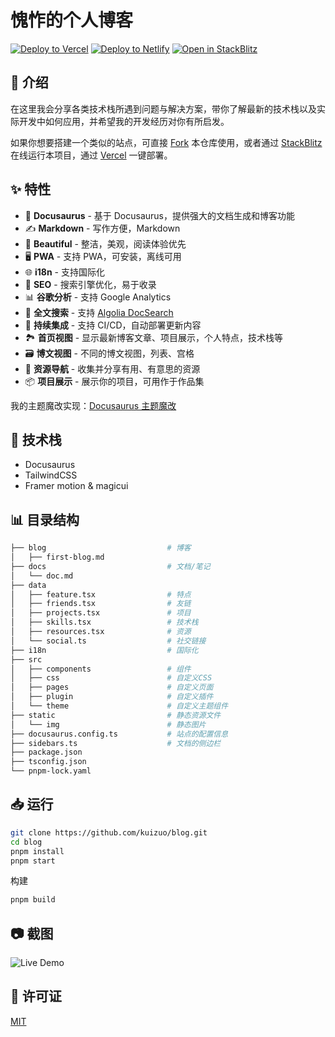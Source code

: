 # 愧怍的个人博客


[![Deploy to Vercel](https://vercel.com/button)](https://vercel.com/new/clone?repository-url=https://github.com/kuizuo/blog/tree/main&project-name=blog&repo-name=blog)
[![Deploy to Netlify](https://www.netlify.com/img/deploy/button.svg)](https://app.netlify.com/start/deploy?repository=https://github.com/kuizuo/blog)
[![Open in StackBlitz](https://developer.stackblitz.com/img/open_in_stackblitz.svg)](https://stackblitz.com/github/kuizuo/blog)


<DocCardList />

## 👋 介绍

在这里我会分享各类技术栈所遇到问题与解决方案，带你了解最新的技术栈以及实际开发中如何应用，并希望我的开发经历对你有所启发。

如果你想要搭建一个类似的站点，可直接 [Fork](https://github.com/kuizuo/blog/fork) 本仓库使用，或者通过 [StackBlitz](https://stackblitz.com/github/kuizuo/blog) 在线运行本项目，通过 [Vercel](https://vercel.com/new/clone?repository-url=https://github.com/kuizuo/blog/tree/main&project-name=blog&repo-name=blog) 一键部署。

## ✨ 特性

- 🦖 **Docusaurus** - 基于 Docusaurus，提供强大的文档生成和博客功能
- ✍️ **Markdown** - 写作方便，Markdown
- 🎨 **Beautiful** - 整洁，美观，阅读体验优先
- 🖥️ **PWA** - 支持 PWA，可安装，离线可用
- 🌐 **i18n** - 支持国际化
- 💯 **SEO** - 搜索引擎优化，易于收录
- 📊 **谷歌分析** - 支持 Google Analytics
- 🔎 **全文搜索** - 支持 [Algolia DocSearch](https://github.com/algolia/docsearch)
- 🚀 **持续集成** - 支持 CI/CD，自动部署更新内容
- 🏞️ **首页视图** - 显示最新博客文章、项目展示，个人特点，技术栈等
- 🗃️ **博文视图** - 不同的博文视图，列表、宫格
- 🌈 **资源导航** - 收集并分享有用、有意思的资源
- 📦 **项目展示** - 展示你的项目，可用作于作品集

我的主题魔改实现：[Docusaurus 主题魔改](https://kuizuo.cn/docs/docusaurus-guides)

## :wrench: 技术栈

- Docusaurus
- TailwindCSS
- Framer motion & magicui 

## 📊 目录结构

```bash
├── blog                           # 博客
│   ├── first-blog.md
├── docs                           # 文档/笔记
│   └── doc.md
├── data
│   ├── feature.tsx                # 特点
│   ├── friends.tsx                # 友链
│   ├── projects.tsx               # 项目
│   ├── skills.tsx                 # 技术栈
│   ├── resources.tsx              # 资源
│   └── social.ts                  # 社交链接
├── i18n                           # 国际化
├── src
│   ├── components                 # 组件
│   ├── css                        # 自定义CSS
│   ├── pages                      # 自定义页面
│   ├── plugin                     # 自定义插件
│   └── theme                      # 自定义主题组件
├── static                         # 静态资源文件
│   └── img                        # 静态图片
├── docusaurus.config.ts           # 站点的配置信息
├── sidebars.ts                    # 文档的侧边栏
├── package.json
├── tsconfig.json
└── pnpm-lock.yaml
```

## 📥 运行

```bash
git clone https://github.com/kuizuo/blog.git
cd blog
pnpm install
pnpm start
```

构建

```bash
pnpm build
```

## 📷 截图

![Live Demo](https://github.com/kuizuo/blog/blob/main/static/img/og.png?raw=true)


## 📝 许可证

[MIT](./LICENSE)